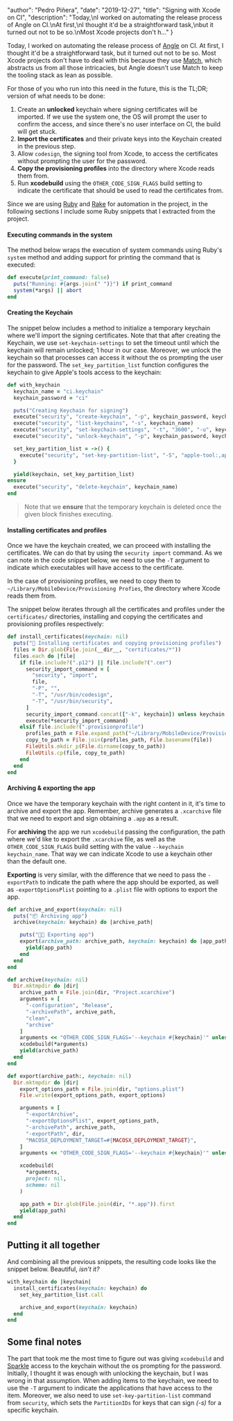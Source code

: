 
  "author": "Pedro Piñera",
  "date": "2019-12-27",
  "title": "Signing with Xcode on CI",
  "description": "Today,\nI worked on automating the release process of Angle on CI.\nAt first,\nI thought it'd be a straightforward task,\nbut it turned out not to be so.\nMost Xcode projects don't h..."
}




Today,
I worked on automating the release process of [Angle](https://angle.dev) on CI.
At first,
I thought it'd be a straightforward task,
but it turned out not to be so.
Most Xcode projects don't have to deal with this because they use [Match](https://fastlane.tools),
which abstracts us from all those intricacies,
but Angle doesn't use Match to keep the tooling stack as lean as possible.

For those of you who run into this need in the future, this is the TL;DR; version of what needs to be done:

1. Create an **unlocked** keychain where signing certificates will be imported.
   If we use the system one,
   the OS will prompt the user to confirm the access,
   and since there's no user interface on CI,
   the build will get stuck.
2. **Import the certificates** and their private keys into the Keychain created in the previous step.
3. Allow `codesign`,
   the signing tool from Xcode,
   to access the certificates without prompting the user for the password.
4. **Copy the provisioning profiles** into the directory where Xcode reads them from.
5. Run **xcodebuild** using the `OTHER_CODE_SIGN_FLAGS` build setting to indicate the certificate that should be used to read the certificates from.

Since we are using [Ruby](https://www.ruby-lang.org/en/) and [Rake](https://github.com/ruby/rake) for automation in the project,
in the following sections I include some Ruby snippets that I extracted from the project.

#### Executing commands in the system

The method below wraps the execution of system commands using Ruby's `system` method and adding support for printing the command that is executed:

```ruby
def execute(print_command: false)
  puts("Running: #{args.join(" ")}") if print_command
  system(*args) || abort
end
```

#### Creating the Keychain

The snippet below includes a method to initialize a temporary keychain where we'll import the signing certificates.
Note that that after creating the Keychain,
we use `set-keychain-settings` to set the timeout until which the keychain will remain unlocked; 1 hour in our case.
Moreover,
we unlock the keychain so that processes can access it without the os prompting the user for the password.
The `set_key_partition_list` function configures the keychain to give Apple's tools access to the keychain:

```ruby
def with_keychain
  keychain_name = "ci.keychain"
  keychain_password = "ci"

  puts("Creating Keychain for signing")
  execute("security", "create-keychain", "-p", keychain_password, keychain_name)
  execute("security", "list-keychains", "-s", keychain_name)
  execute("security", "set-keychain-settings", "-t", "3600", "-u", keychain_name)
  execute("security", "unlock-keychain", "-p", keychain_password, keychain_name)

  set_key_partition_list = ->() {
    execute("security", "set-key-partition-list", "-S", "apple-tool:,apple:,codesign:", "-s", "-k", keychain_password, keychain_name)
  }

  yield(keychain, set_key_partition_list)
ensure
  execute("security", "delete-keychain", keychain_name)
end
```

> Note that we **ensure** that the temporary keychain is deleted once the given block finishes executing.

#### Installing certificates and profiles

Once we have the keychain created,
we can proceed with installing the certificates.
We can do that by using the `security import` command.
As we can note in the code snippet below,
we need to use the `-T` argument to indicate which executables will have access to the certificate.

In the case of provisioning profiles,
we need to copy them to `~/Library/MobileDevice/Provisioning Profies`,
the directory where Xcode reads them from.

The snippet below iterates through all the certificates and profiles under the `certificates/` directories,
installing and copying the certificates and provisioning profiles respectively:

```ruby
def install_certificates(keychain: nil)
  puts("🔑 Installing certificates and copying provisioning profiles")
  files = Dir.glob(File.join(__dir__, "certificates/*"))
  files.each do |file|
    if file.include?(".p12") || file.include?(".cer")
      security_import_command = [
        "security", "import",
        file,
        "-P", "",
        "-T", "/usr/bin/codesign",
        "-T", "/usr/bin/security",
      ]
      security_import_command.concat(["-k", keychain]) unless keychain.nil?
      execute(*security_import_command)
    elsif file.include?(".provisionprofile")
      profiles_path = File.expand_path("~/Library/MobileDevice/Provisioning\ Profiles")
      copy_to_path = File.join(profiles_path, File.basename(file))
      FileUtils.mkdir_p(File.dirname(copy_to_path))
      FileUtils.cp(file, copy_to_path)
    end
  end
end
```

#### Archiving & exporting the app

Once we have the temporary keychain with the right content in it,
it's time to archive and export the app.
Remember,
archive generates a `.xcarchive` file that we need to export and sign obtaining a `.app` as a result.

For **archiving** the app we run `xcodebuild` passing the configuration,
the path where we'd like to export the `.xcarchive` file,
as well as the `OTHER_CODE_SIGN_FLAGS` build setting with the value `--keychain keychain_name`.
That way we can indicate Xcode to use a keychain other than the default one.

**Exporting** is very similar,
with the difference that we need to pass the `-exportPath` to indicate the path where the app should be exported,
as well as `-exportOptionsPlist` pointing to a `.plist` file with options to export the app.

```ruby
def archive_and_export(keychain: nil)
  puts("📦 Archiving app")
  archive(keychain: keychain) do |archive_path|

    puts("👩‍💻 Exporting app")
    export(archive_path: archive_path, keychain: keychain) do |app_path|
      yield(app_path)
    end
  end
end

def archive(keychain: nil)
  Dir.mktmpdir do |dir|
    archive_path = File.join(dir, "Project.xcarchive")
    arguments = [
      "-configuration", "Release",
      "-archivePath", archive_path,
      "clean",
      "archive"
    ]
    arguments << "OTHER_CODE_SIGN_FLAGS='--keychain #{keychain}'" unless keychain.nil?
    xcodebuild(*arguments)
    yield(archive_path)
  end
end

def export(archive_path:, keychain: nil)
  Dir.mktmpdir do |dir|
    export_options_path = File.join(dir, "options.plist")
    File.write(export_options_path, export_options)

    arguments = [
      "-exportArchive",
      "-exportOptionsPlist", export_options_path,
      "-archivePath", archive_path,
      "-exportPath", dir,
      "MACOSX_DEPLOYMENT_TARGET=#{MACOSX_DEPLOYMENT_TARGET}",
    ]
    arguments << "OTHER_CODE_SIGN_FLAGS='--keychain #{keychain}'" unless keychain.nil?

    xcodebuild(
      *arguments,
      project: nil,
      scheme: nil
    )

    app_path = Dir.glob(File.join(dir, "*.app")).first
    yield(app_path)
  end
end
```

## Putting it all together

And combining all the previous snippets,
the resulting code looks like the snippet below. Beautiful, _isn't it?_

```ruby
with_keychain do |keychain|
  install_certificates(keychain: keychain) do
    set_key_partition_list.call

    archive_and_export(keychain: keychain)
  end
end
```

## Some final notes

The part that took me the most time to figure out was giving `xcodebuild` and [Sparkle](https://sparkle-project.org/) access to the keychain without the os prompting for the password.
Initially,
I thought it was enough with unlocking the keychain,
but I was wrong in that assumption.
When adding items to the keychain,
we need to use the `-T` argument to indicate the applications that have access to the item.
Moreover,
we also need to use `set-key-partition-list` command from `security`, which sets the `PartitionIDs` for keys that can sign _(-s)_ for a specific keychain.


